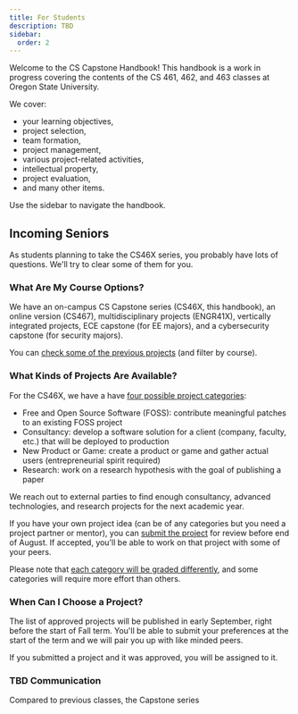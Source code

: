 ```yaml
---
title: For Students
description: TBD
sidebar:
  order: 2
---
```


Welcome to the CS Capstone Handbook! This handbook is a work in progress covering the contents of the CS 461, 462, and 463 classes at Oregon State University.

We cover:

- your learning objectives, 
- project selection, 
- team formation,
- project management,
- various project-related activities,
- intellectual property,
- project evaluation,
- and many other items.

Use the sidebar to navigate the handbook.

## Incoming Seniors

As students planning to take the CS46X series, you probably have lots of questions. We'll try to clear some of them for you.

### What Are My Course Options?

We have an on-campus CS Capstone series (CS46X, this handbook), an online version (CS467), multidisciplinary projects (ENGR41X), vertically integrated projects, ECE capstone (for EE majors), and a cybersecurity capstone (for security majors).

You can [check some of the previous projects](https://eecs.engineering.oregonstate.edu/capstone/submission/pages/browseProjects.php) (and filter by course).

### What Kinds of Projects Are Available?

For the CS46X, we have a have [four possible project categories](/project-selection/categories/):

- Free and Open Source Software (FOSS): contribute meaningful patches to an existing FOSS project
- Consultancy: develop a software solution for a client (company, faculty, etc.) that will be deployed to production
- New Product or Game: create a product or game and gather actual users (entrepreneurial spirit required)
- Research: work on a research hypothesis with the goal of publishing a paper

We reach out to external parties to find enough consultancy, advanced technologies, and research projects for the next academic year.

If you have your own project idea (can be of any categories but you need a project partner or mentor), you can [submit the project](https://eecs.engineering.oregonstate.edu/capstone/submission/pages/) for review before end of August. If accepted, you'll be able to work on that project with some of your peers.

Please note that [each category will be graded differently](/project-evaluation/outcome/), and some categories will require more effort than others.

### When Can I Choose a Project?

The list of approved projects will be published in early September, right before the start of Fall term. You'll be able to submit your preferences at the start of the term and we will pair you up with like minded peers.

If you submitted a project and it was approved, you will be assigned to it.

### TBD Communication

Compared to previous classes, the Capstone series 